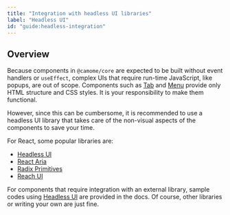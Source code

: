 ```yaml
---
title: "Integration with headless UI libraries"
label: "Headless UI"
id: "guide:headless-integration"
---
```


## Overview

Because components in `@camome/core` are expected to be built without event handlers or `useEffect`, complex UIs that require run-time JavaScript, like popups, are out of scope. Components such as [Tab](https://chat.openai.com/docs/components/data-display/tab) and [Menu](https://chat.openai.com/docs/components/overlay/menu) provide only HTML structure and CSS styles. It is your responsibility to make them functional.

However, since this can be cumbersome, it is recommended to use a headless UI library that takes care of the non-visual aspects of the components to save your time.

For React, some popular libraries are:

- [Headless UI](https://headlessui.com/)
- [React Aria](https://react-spectrum.adobe.com/react-aria/)
- [Radix Primitives](https://www.radix-ui.com/)
- [Reach UI](https://reach.tech/)

For components that require integration with an external library, sample codes using [Headless UI](https://headlessui.com/) are provided in the docs. Of course, other libraries or writing your own are just fine.

